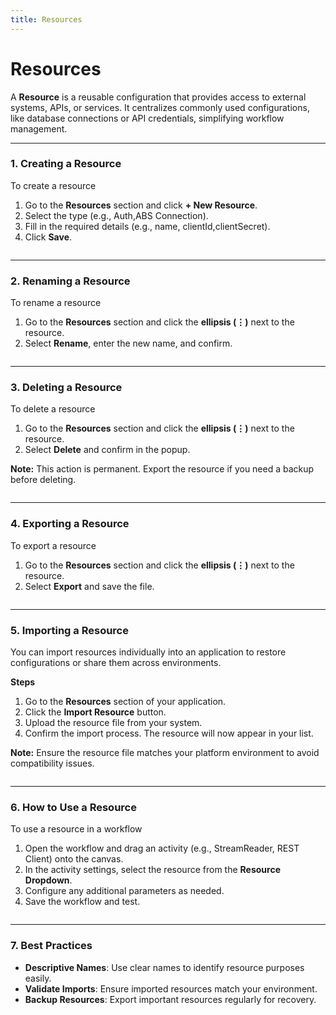 ```yaml
---
title: Resources
---
```


# Resources

A **Resource** is a reusable configuration that provides access to external systems, APIs, or services. It centralizes commonly used configurations, like database connections or API credentials, simplifying workflow management.

---

### **1. Creating a Resource**

To create a resource

1. Go to the **Resources** section and click **+ New Resource**.
2. Select the type (e.g., Auth,ABS Connection).
3. Fill in the required details (e.g., name, clientId,clientSecret).
4. Click **Save**.

<figure>
  <img src="/img/assets/Create-resource.gif" alt=""></img>
  <figcaption></figcaption>
</figure>

---

### **2. Renaming a Resource**

To rename a resource

1. Go to the **Resources** section and click the **ellipsis (⋮)** next to the resource.
2. Select **Rename**, enter the new name, and confirm.

<figure>
  <img src="/img/assets/Renaming-Resource.gif" alt=""></img>
  <figcaption></figcaption>
</figure>

---

### **3. Deleting a Resource**

To delete a resource

1. Go to the **Resources** section and click the **ellipsis (⋮)** next to the resource.
2. Select **Delete** and confirm in the popup.

**Note:** This action is permanent. Export the resource if you need a backup before deleting.

<figure>
  <img src="/img/assets/Delete-Resource.gif" alt=""></img>
  <figcaption></figcaption>
</figure>

---

### **4. Exporting a Resource**

To export a resource

1. Go to the **Resources** section and click the **ellipsis (⋮)** next to the resource.
2. Select **Export** and save the file.

<figure>
  <img src="/img/assets/Export-Resource (1).gif" alt=""></img>
  <figcaption></figcaption>
</figure>

---

### **5. Importing a Resource**

You can import resources individually into an application to restore configurations or share them across environments.

**Steps**

1. Go to the **Resources** section of your application.
2. Click the **Import Resource** button.
3. Upload the resource file from your system.
4. Confirm the import process. The resource will now appear in your list.

**Note:** Ensure the resource file matches your platform environment to avoid compatibility issues.

<figure>
  <img src="/img/assets/Import-Resource.gif" alt=""></img>
  <figcaption></figcaption>
</figure>

---

### **6. How to Use a Resource**

To use a resource in a workflow

1. Open the workflow and drag an activity (e.g., StreamReader, REST Client) onto the canvas.
2. In the activity settings, select the resource from the **Resource Dropdown**.
3. Configure any additional parameters as needed.
4. Save the workflow and test.

<figure>
  <img src="/img/assets/How-to-use-Resource.gif" alt=""></img>
  <figcaption></figcaption>
</figure>

---

### **7. Best Practices**

- **Descriptive Names**: Use clear names to identify resource purposes easily.
- **Validate Imports**: Ensure imported resources match your environment.
- **Backup Resources**: Export important resources regularly for recovery.
